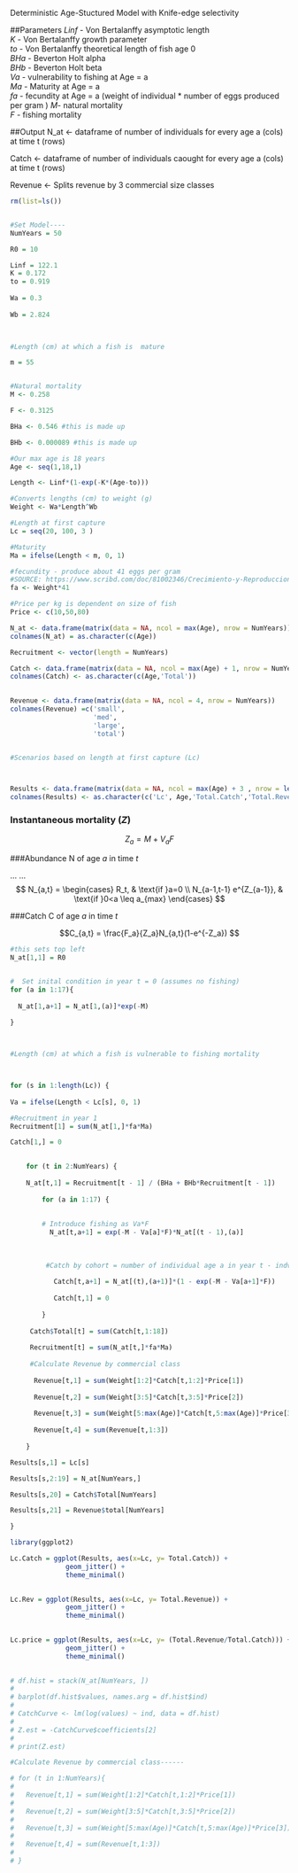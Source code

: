 Deterministic Age-Stuctured Model with Knife-edge selectivity

##Parameters
 *Linf* - Von Bertalanffy asymptotic length  
 *K* - Von Bertalanffy growth parameter  
 *to* - Von Bertalanffy theoretical length of fish age 0  
 *BHa* - Beverton Holt alpha  
 *BHb* - Beverton Holt beta  
 *Va* - vulnerability to fishing at Age = a  
 *Ma* - Maturity at Age = a  
 *fa* - fecundity at Age = a  (weight of individual * number of eggs produced per gram )
 *M*- natural mortality  
 *F* - fishing mortality  

##Output
 N_at <- dataframe of number of individuals for every age a (cols) at time t (rows)
 
 Catch <- dataframe of number of individuals caought for every age a (cols) at time t (rows)
 
 Revenue <- Splits revenue by 3 commercial size classes 

```r
rm(list=ls())


#Set Model----
NumYears = 50

R0 = 10

```


```r
Linf = 122.1
K = 0.172
to = 0.919
  
Wa = 0.3
  
Wb = 2.824
  


#Length (cm) at which a fish is  mature

m = 55


#Natural mortality
M <- 0.258

F <- 0.3125

BHa <- 0.546 #this is made up

BHb <- 0.000089 #this is made up

```



```r

#Our max age is 18 years
Age <- seq(1,18,1)

Length <- Linf*(1-exp(-K*(Age-to)))

#Converts lengths (cm) to weight (g)
Weight <- Wa*Length^Wb

#Length at first capture
Lc = seq(20, 100, 3 )

#Maturity
Ma = ifelse(Length < m, 0, 1)

#fecundity - produce about 41 eggs per gram 
#SOURCE: https://www.scribd.com/doc/81002346/Crecimiento-y-Reproduccion-de-corvina
fa <- Weight*41

#Price per kg is dependent on size of fish
Price <- c(10,50,80)
```


```r
N_at <- data.frame(matrix(data = NA, ncol = max(Age), nrow = NumYears))
colnames(N_at) = as.character(c(Age))

Recruitment <- vector(length = NumYears)

Catch <- data.frame(matrix(data = NA, ncol = max(Age) + 1, nrow = NumYears))
colnames(Catch) <- as.character(c(Age,'Total'))
                        

Revenue <- data.frame(matrix(data = NA, ncol = 4, nrow = NumYears))
colnames(Revenue) =c('small',
                     'med',
                     'large',
                     'total')


#Scenarios based on length at first capture (Lc)



Results <- data.frame(matrix(data = NA, ncol = max(Age) + 3 , nrow = length(Lc)))
colnames(Results) <- as.character(c('Lc', Age,'Total.Catch','Total.Revenue'))

```

### Instantaneous mortality (*Z*)
$$Z_a = M + V_aF $$

###Abundance N of age *a* in time *t*

\usepackage{amsmath}
...
...
$$
N_{a,t} =
\begin{cases}
R_t, & \text{if }a=0 \\
N_{a-1,t-1} e^{Z_{a-1}}, & \text{if }0<a \leq a_{max}
\end{cases}
$$

###Catch C of age *a* in time *t*

$$C_{a,t} = \frac{F_a}{Z_a}N_{a,t}(1-e^{-Z_a}) $$


```r



#this sets top left
N_at[1,1] = R0


#  Set inital condition in year t = 0 (assumes no fishing)
for (a in 1:17){
 
  N_at[1,a+1] = N_at[1,(a)]*exp(-M)
  
}



#Length (cm) at which a fish is vulnerable to fishing mortality



for (s in 1:length(Lc)) {
  
Va = ifelse(Length < Lc[s], 0, 1)

#Recruitment in year 1
Recruitment[1] = sum(N_at[1,]*fa*Ma)

Catch[1,] = 0

    
    for (t in 2:NumYears) {
      
    N_at[t,1] = Recruitment[t - 1] / (BHa + BHb*Recruitment[t - 1])
    
        for (a in 1:17) {
        
        
        # Introduce fishing as Va*F  
          N_at[t,a+1] = exp(-M - Va[a]*F)*N_at[(t - 1),(a)]
          
          
          
         #Catch by cohort = number of individual age a in year t - indvid. age a captured in year t
          
           Catch[t,a+1] = N_at[(t),(a+1)]*(1 - exp(-M - Va[a+1]*F))
          
           Catch[t,1] = 0
          
        }
    
     Catch$Total[t] = sum(Catch[t,1:18])  
    
     Recruitment[t] = sum(N_at[t,]*fa*Ma)
     
     #Calculate Revenue by commercial class
     
      Revenue[t,1] = sum(Weight[1:2]*Catch[t,1:2]*Price[1])
      
      Revenue[t,2] = sum(Weight[3:5]*Catch[t,3:5]*Price[2])
      
      Revenue[t,3] = sum(Weight[5:max(Age)]*Catch[t,5:max(Age)]*Price[3])
      
      Revenue[t,4] = sum(Revenue[t,1:3])
          
    }

Results[s,1] = Lc[s]

Results[s,2:19] = N_at[NumYears,]

Results[s,20] = Catch$Total[NumYears]

Results[s,21] = Revenue$total[NumYears]

}
```


```r
library(ggplot2)

Lc.Catch = ggplot(Results, aes(x=Lc, y= Total.Catch)) +
              geom_jitter() +
              theme_minimal()
          
```


```r


Lc.Rev = ggplot(Results, aes(x=Lc, y= Total.Revenue)) +
              geom_jitter() +
              theme_minimal()
          
```



```r


Lc.price = ggplot(Results, aes(x=Lc, y= (Total.Revenue/Total.Catch))) +
              geom_jitter() +
              theme_minimal()
          
```

```r

# df.hist = stack(N_at[NumYears, ])
# 
# barplot(df.hist$values, names.arg = df.hist$ind)
# 
# CatchCurve <- lm(log(values) ~ ind, data = df.hist)
# 
# Z.est = -CatchCurve$coefficients[2]
# 
# print(Z.est)
```


```r

#Calculate Revenue by commercial class------

# for (t in 1:NumYears){
# 
#   Revenue[t,1] = sum(Weight[1:2]*Catch[t,1:2]*Price[1])
#   
#   Revenue[t,2] = sum(Weight[3:5]*Catch[t,3:5]*Price[2])
#   
#   Revenue[t,3] = sum(Weight[5:max(Age)]*Catch[t,5:max(Age)]*Price[3])
#   
#   Revenue[t,4] = sum(Revenue[t,1:3])
#   
# }
```
